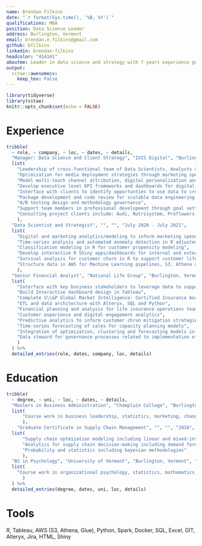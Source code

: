 ```yaml
---
name: Brendan Filkins
date: "`r format(Sys.time(), '%B, %Y')`"
qualifications: MBA
position: Data Science Leader
address: Burlington, Vermont
email: brendan.e.filkins@gmail.com
github: bfilkins
linkedin: brendan-filkins
headcolor: "414141"
aboutme: Leader in data science and strategy with 7 years experience generating actionable insights and business value from data through quantitative analysis, modeling, data storytelling and bringing business stakeholders together.
output: 
  vitae::awesomecv:
    keep_tex: False
---
```


```r
library(tidyverse)
library(vitae)
knitr::opts_chunk$set(echo = FALSE)
```

# Experience
```r
tribble(
  ~ role, ~ company, ~ loc, ~ dates, ~ details,
  "Manager: Data Science and Client Strategy", "IXIS Digital", "Burlington, Vermont", "July 2021 - Present", 
  list(
    "Leadership of cross-functional team of Data Scientists, Analysts and UI/UX designer",
    "Optimization for media deployment strategies through marketing spend modeling",
    "Model multi-touch channel attribution, digital personalization and conversion propensity scores",
    "Develop executive level KPI frameworks and dashboards for digital, sales, supplychain and marketing audiences",
    "Interface with clients to identify opportunties to use data to create business value, specializing in applied data science",
    "Package development and code review for scalable data engineering pipelines in AWS",
    "A/B testing design and methodology governance",
    "Support team members in professional development through goal setting and advocating for development opportunities",
    "Consulting project clients include: Audi, Nutrisystem, Proflowers.com"
    ),
  "Data Scientist and Strategist", "", "", "July 2020 - July 2021", 
  list(
    "Digital and marketing analytics/modeling to inform marketing spend strategies and digital customer experience", 
    "Time-series analysis and automated anomaly detection in R adjusted for seasonality and trend",
    "Classification modeling in R for customer propensity modeling",
    "Develop interactive R Shiny apps/dashboards for internal and external use",
    "Survival analysis for customer churn in R to support customer life-time value modeling",
    "Structure data in AWS for Machine Learning pipelines, S3, Athena and Glue"
    ),
  "Senior Financial Analyst", "National Life Group", "Burlington, Vermont", "2016-2020", 
  list(
    "Interface with key business stakeholders to leverage data to support strategic decision-making",
    "Build Interactive dashboard design in Tableau",
    "Complete S\\&P Global Market Intelligence: Certified Insurance Analyst program",
    "ETL and data architecture with Alteryx, SQL and Python",
    "Financial planning and analysis for life insurance operations teams",
    "Customer experience and digital engagement analytics",
    "Predictive analytics to inform customer chrun mitigation strategies",
    "Time-series forecasting of sales for capacity planning models",
    "Integration of optimization, clustering and forecasting models in Tableau with Rserve",
    "Data steward for governance processes related to implementation of an enterprise data model"
    )
  ) %>% 
  detailed_entries(role, dates, company, loc, details)
```

# Education

```r
tribble(
  ~ degree, ~ uni, ~ loc, ~ dates, ~ details,
  "Masters in Business Administration", "Champlain College", "Burlington, Vermont", "2017-2019", 
  list(
      "Course work in business leadership, statistics, marketing, change management, financial decision-making"
      ),
    "Graduate Certificate in Supply Chain Management", "", "", "2018", 
  list(
      "Supply chain optmization modeling including linear and mixed-integer programming",
      "Analytics for supply chain decision-making including demand forecasting with ARIMA",
      "Probability and statistics including bayesian methodologies"
      ),
  "BS in Psychology", "University of Vermont", "Burlington, Vermont", "2012", 
  list(
    "Course work in organizational psychology, statistics, mathematics, research methods, economics, marketing, spanish, biopsychology"
      )
  ) %>% 
  detailed_entries(degree, dates, uni, loc, details)
```

# Tools
R, Tableau, AWS (S3, Athena, Glue), Python, Spark, Docker, SQL, Excel, GIT, Alteryx, Jira, HTML, Shiny